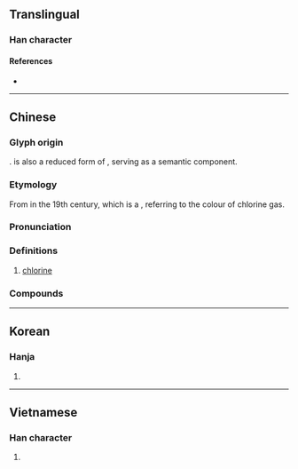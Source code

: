 {{also|㲶}}
{{character info/new}}
==Translingual==

===Han character===
{{Han char|rn=84|rad=气|as=08|sn=12|four=80917|canj=ONNME,ONVNE|ids=⿹气彔,⿹气录}}

====References====
* {{Han ref|kx=0600.011|dkj=17072|hdz=32013.070|uh=6C2F|ud=27695|bh=B4E2|bd=46306}}

----

==Chinese==
{{zh-forms|alt=㲶-obsolete}}
{{elements|Cl|硫|S|氬|Ar|lang=zh}}
{{zh-wp}}

===Glyph origin===
{{Han etym}}
{{Han compound|气|c1=s|t1=gas|彔|c2=p|ls=psc|no_och2=1}}. {{zh-l|彔*}} is also a reduced form of {{zh-l|綠*|green}}, serving as a semantic component.

===Etymology===
From {{zh-l|綠氣|green gas}} in the 19th century, which is a {{calque|zh|en|chlorine|nocap=1}}, referring to the colour of chlorine gas.

===Pronunciation===
{{zh-pron
|m=lǜ,lù,2nb=variant
|c=luk6
|h=pfs=liu̍k
|md=lṳ̆k
|mn=lio̍k/qz:lia̍k/tw,xm,zz:le̍k
|mn_note=lio̍k - literary; lia̍k/le̍k - vernacular
|mn-t=lêg8
|mc=
|oc=
|ma=
|cat=n
}}

===Definitions===
{{zh-hanzi}}

# [[chlorine]]
===Compounds===
{{zh-der|三氯乙烷|三氯乙烯|加氯量|多氯聯苯|氯水|氯化氫|氯仿|氯醛|氯丹|氯化鈉|氯化|氯綸|氯乙烯|氯氣中毒|氯化物|氯化鎂|氯絲菌素|氯化鉀|氯氣|氯黴素|氯化鋅|氯化銀|氯丁橡膠|氯化銨|氯酸|氯化鈣|氯胺酮}}
{{zh-cat|Chemical elements}}

----

==Korean==

===Hanja===
{{ko-hanja|hangeul=록|eumhun=|rv=rok|mr=rok|y=lok}}

# {{defn|lang=ko|sort=气08}}

----

==Vietnamese==

===Han character===
{{vi-hantu|[[lục]]|rs=气08}}

# {{defn|lang=vi|sort=气08}}